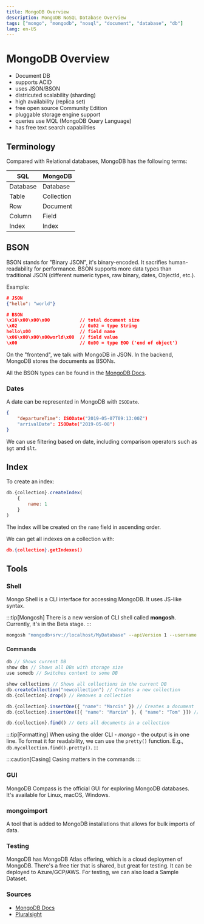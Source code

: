 ```yaml
---
title: MongoDB Overview
description: MongoDB NoSQL Database Overview
tags: ["mongo", "mongodb", "nosql", "document", "database", "db"]
lang: en-US
---
```



# MongoDB Overview

- Document DB
- supports ACID
- uses JSON/BSON
- districuted scalability (sharding)
- high availability (replica set)
- free open source Community Edition
- pluggable storage engine support
- queries use MQL (MongoDB Query Language)
- has free text search capabilities

## Terminology

Compared with Relational databases, MongoDB has the following terms:

|SQL|MongoDB|
|-|-|
|Database|Database|
|Table|Collection|
|Row|Document|
|Column|Field|
|Index|Index|

## BSON

BSON stands for "Binary JSON", it's binary-encoded. It sacrifies
human-readability for performance. BSON supports more data types than
traditional JSON (different numeric types, raw binary, dates, ObjectId, etc.). 

Example:

```json
# JSON
{"hello": "world"}

# BSON
\x16\x00\x00\x00           // total document size
\x02                       // 0x02 = type String
hello\x00                  // field name
\x06\x00\x00\x00world\x00  // field value
\x00                       // 0x00 = type EOO ('end of object')
```

On the "frontend", we talk with MongoDB in JSON. In the backend, MongoDB stores
the documents as BSONs.

All the BSON types can be found in the [MongoDB
Docs](https://www.mongodb.com/docs/manual/reference/bson-types/).

### Dates

A date can be represented in MongoDB with `ISODate`.

```json
{
    "departureTime": ISODate("2019-05-07T09:13:00Z")
    "arrivalDate": ISODate("2019-05-08")
}
```

We can use filtering based on date, including comparison operators such as
`$gt` and `$lt`.

## Index

To create an index:

```js
db.{collection}.createIndex(
    {
        name: 1
    }
)
```

The index will be created on the `name` field in ascending order.

We can get all indexes on a collection with:

```json
db.{collection}.getIndexes()
```

## Tools

### Shell

Mongo Shell is a CLI interface for accessing MongoDB. It uses JS-like syntax.

:::tip[Mongosh]
There is a new version of CLI shell called **mongosh**. Currently, it's in the
Beta stage.
:::

```sh
mongosh "mongodb+srv://localhost/MyDatabase" --apiVersion 1 --username "myuser" --password "mypass"
```

#### Commands

```js
db // Shows current DB
show dbs // Shows all DBs with storage size
use somedb // Switches context to some DB

show collections // Shows all collections in the current DB
db.createCollection("newcollection") // Creates a new collection
db.{collection}.drop() // Removes a collection

db.{collection}.insertOne({ "name": "Marcin" }) // Creates a document
db.{collection}.insertOne([{ "name": "Marcin" }, { "name": "Tom" }]) // Creates documents

db.{collection}.find() // Gets all documents in a collection

```

:::tip[Formatting]
When using the older CLI - *mongo* - the output is in one line. To format it for
readability, we can use the `pretty()` function. E.g.,
`db.mycollection.find().pretty()`.
:::

:::caution[Casing]
Casing matters in the commands
:::

### GUI

MongoDB Compass is the official GUI for exploring MongoDB databases. It's
available for Linux, macOS, Windows.

### mongoimport

A tool that is added to MongoDB installations that allows for bulk imports of
data.

### Testing

MongoDB has MongoDB Atlas offering, which is a cloud deploymen of MongoDB.
There's a free tier that is shared, but great for testing. It can be deployed to
Azure/GCP/AWS. For testing, we can also load a Sample Dataset.

### Sources

- [MongoDB Docs](https://www.mongodb.com/docs/)
- [Pluralsight](https://app.pluralsight.com/paths/skill/querying-and-modifying-data-in-mongodb)